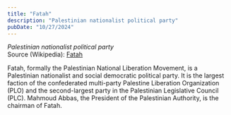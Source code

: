 ```yaml
---
title: "Fatah"
description: "Palestinian nationalist political party"
pubDate: "10/27/2024"
---
```


*Palestinian nationalist political party*  
Source (Wikipedia): [Fatah][1]

Fatah, formally the Palestinian National Liberation Movement, is a Palestinian nationalist and social democratic political party. It is the largest faction of the confederated multi-party Palestine Liberation Organization (PLO) and the second-largest party in the Palestinian Legislative Council (PLC). Mahmoud Abbas, the President of the Palestinian Authority, is the chairman of Fatah.

[1]: https://en.wikipedia.org/wiki/Fatah
